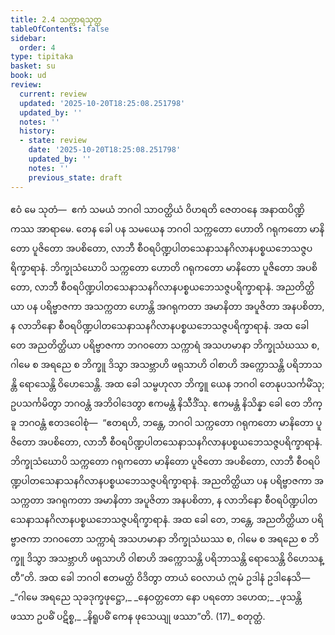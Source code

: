 ```yaml
---
title: 2.4 သက္ကာရသုတ္တ
tableOfContents: false
sidebar:
  order: 4
type: tipitaka
basket: su
book: ud
review:
  current: review
  updated: '2025-10-20T18:25:08.251798'
  updated_by: ''
  notes: ''
  history:
  - state: review
    date: '2025-10-20T18:25:08.251798'
    updated_by: ''
    notes: ''
    previous_state: draft
---
```



<DynamicBreadcrumb />


<ReviewStatus review={frontmatter.review} showDetails={true} />

<HypothesisAnnotation frontmatter={frontmatter} />

<Division number="14" book="ud" e="ch" v="18" p="89">

<Paragraph number="90" book="ud">
ဧဝံ မေ သုတံ—  ဧကံ သမယံ ဘဂဝါ သာဝတ္ထိယံ ဝိဟရတိ ဇေတဝနေ အနာထပိဏ္ဍိကဿ အာရာမေ. တေန ခေါ ပန သမယေန ဘဂဝါ သက္ကတော ဟောတိ ဂရုကတော မာနိတော ပူဇိတော အပစိတော, လာဘီ စီဝရပိဏ္ဍပါတသေနာသနဂိလာနပစ္စယဘေသဇ္ဇပရိက္ခာရာနံ. ဘိက္ခုသံဃောပိ သက္ကတော ဟောတိ ဂရုကတော မာနိတော ပူဇိတော အပစိတော, လာဘီ စီဝရပိဏ္ဍပါတသေနာသနဂိလာနပစ္စယဘေသဇ္ဇပရိက္ခာရာနံ. အညတိတ္ထိယာ ပန ပရိဗ္ဗာဇကာ အသက္ကတာ ဟောန္တိ အဂရုကတာ အမာနိတာ အပူဇိတာ အနပစိတာ, န လာဘိနော စီဝရပိဏ္ဍပါတသေနာသနဂိလာနပစ္စယဘေသဇ္ဇပရိက္ခာရာနံ. အထ ခေါ တေ အညတိတ္ထိယာ ပရိဗ္ဗာဇကာ ဘဂဝတော သက္ကာရံ အသဟမာနာ ဘိက္ခုသံဃဿ စ, ဂါမေ စ အရညေ စ ဘိက္ခူ ဒိသွာ အသဗ္ဘာဟိ ဖရုသာဟိ ဝါစာဟိ အက္ကောသန္တိ ပရိဘာသန္တိ ရောသေန္တိ ဝိဟေသေန္တိ.
</Paragraph>

<Paragraph number="91" book="ud">
အထ ခေါ သမ္ဗဟုလာ ဘိက္ခူ ယေန ဘဂဝါ တေနုပသင်္ကမိံသု; ဥပသင်္ကမိတွာ ဘဂဝန္တံ အဘိဝါဒေတွာ ဧကမန္တံ နိသီဒိံသု. ဧကမန္တံ နိသိန္နာ ခေါ တေ ဘိက္ခူ ဘဂဝန္တံ ဧတဒဝေါစုံ—  “ဧတရဟိ, ဘန္တေ, ဘဂဝါ သက္ကတော ဂရုကတော မာနိတော ပူဇိတော အပစိတော, လာဘီ စီဝရပိဏ္ဍပါတသေနာသနဂိလာနပစ္စယဘေသဇ္ဇပရိက္ခာရာနံ. ဘိက္ခုသံဃောပိ သက္ကတော ဂရုကတော မာနိတော ပူဇိတော အပစိတော, လာဘီ စီဝရပိဏ္ဍပါတသေနာသနဂိလာနပစ္စယဘေသဇ္ဇပရိက္ခာရာနံ. အညတိတ္ထိယာ ပန ပရိဗ္ဗာဇကာ အသက္ကတာ အဂရုကတာ အမာနိတာ အပူဇိတာ အနပစိတာ, န လာဘိနော စီဝရပိဏ္ဍပါတသေနာသနဂိလာနပစ္စယဘေသဇ္ဇပရိက္ခာရာနံ. အထ ခေါ တေ, ဘန္တေ, အညတိတ္ထိယာ ပရိဗ္ဗာဇကာ ဘဂဝတော သက္ကာရံ အသဟမာနာ ဘိက္ခုသံဃဿ စ, ဂါမေ စ အရညေ စ ဘိက္ခူ ဒိသွာ အသဗ္ဘာဟိ ဖရုသာဟိ ဝါစာဟိ အက္ကောသန္တိ ပရိဘာသန္တိ ရောသေန္တိ ဝိဟေသန္တီ”တိ.
</Paragraph>

<Paragraph number="92" book="ud">
အထ ခေါ ဘဂဝါ ဧတမတ္ထံ ဝိဒိတွာ တာယံ ဝေလာယံ ဣမံ ဥဒါနံ ဥဒါနေသိ—
</Paragraph>

<Paragraph number="93" type="verses" book="ud">
_“ဂါမေ အရညေ သုခဒုက္ခဖုဋ္ဌော,_  
_နေဝတ္တတော နော ပရတော ဒဟေထ;_  
_ဖုသန္တိ ဖဿာ ဥပဓိံ ပဋိစ္စ,_  
_နိရူပဓိံ ကေန ဖုသေယျု ဖဿာ”တိ. (17)_  


</Paragraph>
</Division>

<Paragraph number="94" type="center" book="ud">
စတုတ္ထံ.
</Paragraph>